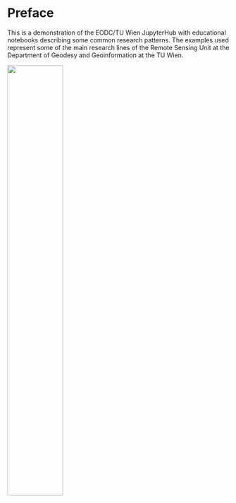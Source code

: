 # Preface {.unnumbered}

This is a demonstration of the EODC/TU Wien JupyterHub with educational notebooks describing some common research patterns. The examples used represent some of the main research lines of the Remote Sensing Unit at the Department of Geodesy and Geoinformation at the TU Wien.

![](assets/images/frontmatter-jupyhub.png){width=50%}